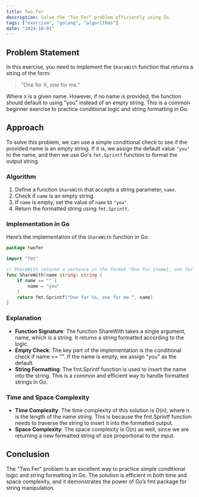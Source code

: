```yaml
---
title: Two Fer
description: Solve the "Two Fer" problem efficiently using Go.
tags: ["exercism", "golang", "algorithms"]
date: "2024-10-01"
---
```


## Problem Statement

In this exercise, you need to implement the `ShareWith` function that returns a string of the form:

> "One for X, one for me."

Where `X` is a given name. However, if no name is provided, the function should default to using "you" instead of an empty string. This is a common beginner exercise to practice conditional logic and string formatting in Go.

## Approach

To solve this problem, we can use a simple conditional check to see if the provided name is an empty string. If it is, we assign the default value `"you"` to the name, and then we use Go's `fmt.Sprintf` function to format the output string.

### Algorithm

1. Define a function `ShareWith` that accepts a string parameter, `name`.
2. Check if `name` is an empty string.
3. If `name` is empty, set the value of `name` to `"you"`.
4. Return the formatted string using `fmt.Sprintf`.

### Implementation in Go

Here’s the implementation of the `ShareWith` function in Go:

```go
package twofer

import "fmt"

// ShareWith returns a sentence in the format "One for {name}, one for me."
func ShareWith(name string) string {
	if name == "" {
		name = "you"
	}
	return fmt.Sprintf("One for %s, one for me.", name)
}
```

### Explanation

- **Function Signature**: The function ShareWith takes a single argument, name, which is a string. It returns a string formatted according to the logic.
- **Empty Check**: The key part of the implementation is the conditional check if name == "". If the name is empty, we assign "you" as the default.
- **String Formatting**: The fmt.Sprintf function is used to insert the name into the string. This is a common and efficient way to handle formatted strings in Go.

### Time and Space Complexity

- **Time Complexity**: The time complexity of this solution is O(n), where n is the length of the name string. This is because the fmt.Sprintf function needs to traverse the string to insert it into the formatted output.
- **Space Complexity**: The space complexity is O(n) as well, since we are returning a new formatted string of size proportional to the input.

## Conclusion

The "Two Fer" problem is an excellent way to practice simple conditional logic and string formatting in Go. The solution is efficient in both time and space complexity, and it demonstrates the power of Go’s fmt package for string manipulation.
